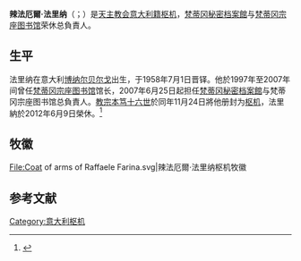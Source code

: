 {{NoteTA
|T=zh-hk:辣法厄爾·法里納; zh-tw:來福·法里納;
|1=zh-hk:辣法厄爾; zh-tw:來福;
}}
{{Infobox Christian leader
| type = cardinal
| honorific-prefix =
| name = 辣法厄爾·法里納<br />Raffaele Farina
| honorific-suffix = [[慈幼會|SDB]]
| title            = [[梵蒂岡宗座檔案館|梵蒂岡宗座檔案館]]榮休總負責人
| image = CardFarina.gif
| caption = 辣法厄爾·法里纳枢机
| church           = 
| archdiocese      = 
| province         = 
| metropolis       = 
| diocese          = 
| see              = 
| elected          = 
| appointed        = 2007年6月25日
| term             = 
| term_start       = 
| quashed          = 
| term_end         = 2012年6月9日
| predecessor      = [[若望-類斯·托朗|若望-類斯·托朗]]
| opposed          = 
| successor        = 
| other_post       = {{unbulleted list|{{link-en|羅馬松果聖若望堂區|San Giovanni della Pigna, Rome}}領銜司鐸|[[梵蒂冈秘密档案館|梵蒂冈秘密档案館]]總負責人}}
| ordination       = 1958年7月1日
| ordained_by      = [[歐彌格|歐彌格]]
| consecration     = 2006年12月16日
| consecrated_by   = [[塔爾奇西奧·貝爾托內|塔爾奇西奧·貝爾托內]]
| cardinal         = 2007年11月24日
| created_cardinal_by = [[教宗本篤十六世|教宗本篤十六世]]
| rank             = 執事級樞機（2007年－2018年）<br>司鐸級樞機（2018年至今）
| birth_name       = Raffaele Farina
| birth_date       = {{birth date and age|1933|09|24|df=yes}}
| birth_place      = [[意大利王國_(1861年－1946年)|意大利王國]][[博纳尔贝尔戈|博纳尔贝尔戈]]
| death_date       = 
| death_place      = 
| buried           = 
| nationality      = {{ITA}}
| religion         = [[羅馬天主教|羅馬天主教]]
| residence        = 
| parents          = 
| previous_post    = {{unbulleted list|[[梵蒂岡圖書館|梵蒂岡圖書館]]總負責人（1997年－2007年）|[[奧德爾佐|奧德爾佐]]領銜教區[[領銜主教|領銜主教]]（2006年－2007年）}}
| alma_mater       = 
| motto            = Dominus spes nostra（主乃吾等之望）
| signature        = 
| signature_alt    = 
| coat_of_arms     = Coat of arms of Raffaele Farina.svg
| coat_of_arms_alt = 
| feast_day        = 
| venerated        = 
| saint_title      = 
| beatified_date   = 
| beatified_place  = 
| beatified_by     = 
| canonized_date   = 
| canonized_place  = 
| canonized_by     = 
| attributes       = 
| patronage        = 
| shrine           = 
| suppressed_date  = 
| other            = 
}}
'''辣法厄爾·法里纳'''（{{lang-it|Raffaele Farina}}；{{bd|1933年|9月24日}}）是[[天主教会|天主教会]][[意大利人|意大利籍]][[枢机|枢机]]，[[梵蒂冈秘密档案館|梵蒂冈秘密档案館]]与[[梵蒂冈宗座图书馆|梵蒂冈宗座图书馆]]荣休总負責人。

== 生平 ==
法里纳在意大利[[博纳尔贝尔戈|博纳尔贝尔戈]]出生，于1958年7月1日晋铎。他於1997年至2007年间曾任[[梵蒂冈宗座图书馆|梵蒂冈宗座图书馆]]馆长，2007年6月25日起担任[[梵蒂冈秘密档案館|梵蒂冈秘密档案館]]与梵蒂冈宗座图书馆总負責人。[[教宗本笃十六世|教宗本笃十六世]]於同年11月24日將他册封为[[枢机|枢机]]，法里納於2012年6月9日榮休。<ref>{{cite web|url=http://www2.fiu.edu/~mirandas/consistories-xxi.htm|title=The Cardinals of the Holy Roman Church}}</ref>

== 牧徽 ==
<gallery>
File:Coat of arms of Raffaele Farina.svg|辣法厄爾·法里纳枢机牧徽
</gallery>

== 参考文献 ==
{{reflist}}

{{樞機團}}
{{Authority control}}

[[Category:意大利枢机|Category:意大利枢机]]